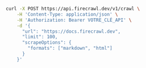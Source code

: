 ```bash cURL
curl -X POST https://api.firecrawl.dev/v1/crawl \
    -H 'Content-Type: application/json' \
    -H 'Authorization: Bearer VOTRE_CLÉ_API' \
    -d '{
      "url": "https://docs.firecrawl.dev",
      "limit": 100,
      "scrapeOptions": {
        "formats": ["markdown", "html"]
      }
    }'
```
